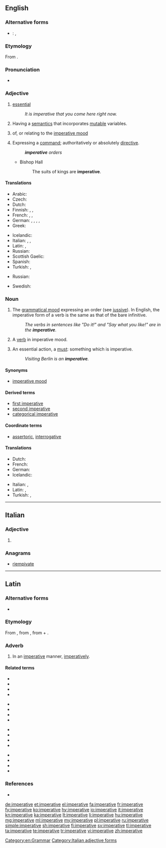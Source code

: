 ==English==

===Alternative forms===
* {{qualifier|abbreviation, grammar}}: {{l|en|imp.}}, {{l|en|imper.}}

===Etymology===
From {{etyl|la|en}} {{term/t|la|imperātīvus}}.

===Pronunciation===
* {{a|US}} {{IPA|/ɪmˈpɛɹ.ə.tɪv/}}

===Adjective===
{{en-adj}}

# [[essential]]
#: ''It is imperative that you come here right now.''
# {{context|computing theory|lang=en}} Having a [[semantics]] that incorporates [[mutable]] variables.
# {{context|grammar|lang=en}} of, or relating to the [[imperative mood]]
# Expressing a [[command]]; authoritatively or absolutely [[directive]].
#: '''''imperative''' orders''
#* Bishop Hall
#*: The suits of kings are '''imperative'''.

====Translations====
{{trans-top|essential}}
* Arabic: {{t|ar|أساسي أو ضروري|tr=asasee}}
* Czech: {{t|cs|rozkazovací|n}}
* Dutch: {{t+|nl|noodzakelijk}}
* Finnish: {{t|fi|käskevä}}, {{t+|fi|välttämätön}}, {{t|fi|imperatiivinen}}
* French: {{t+|fr|impératif}}, {{t+|fr|essentiel}}, {{t+|fr|indispensable}}
* German: {{t+|de|essenziell}}, {{t+|de|essentiell}}, {{t+|de|notwendig}}, {{t+|de|unverzichtbar}}, {{t+|de|wesentlich}}
* Greek: {{t+|el|επιτακτικός|tr=epitaktikos}}
{{trans-mid}}
* Icelandic: {{t+|is|mikilvægur}}
* Italian: {{t+|it|imperativo|m}}, {{t+|it|necessario|m}}, {{t+|it|necessaria|f}}
* Latin: {{l|la|necessus}}, {{l|la|necessum}}
* Russian: {{t+|ru|обязательный|tr=objazátelʹnyj|sc=Cyrl}}
* Scottish Gaelic: {{t|gd|àithneach}}
* Spanish: {{t+|es|imperativo|m}}
* Turkish: {{t+|tr|mecburi}}, {{t+|tr|zorunlu}}
{{trans-bottom}}

{{trans-top|of, or relating to the imperative mood}}
* Russian: {{t+|ru|повелительный|tr=povelítelʹnyj|sc=Cyrl}}
{{trans-mid}}
* Swedish: {{t+|sv|imperativ}}
{{trans-bottom}}

{{trans-top|(computing)}}
{{trans-mid}}
{{trans-bottom}}

===Noun===
{{en-noun|~}}

# {{context|uncountable|grammar|lang=en}} The [[grammatical mood]] expressing an order (see [[jussive]]). In English, the imperative form of a verb is the same as that of the bare infinitive.
#: ''The verbs in sentences like "Do it!" and "Say what you like!" are in the '''imperative'''.''
# {{context|countable|grammar|lang=en}} A [[verb]] in imperative mood.
# {{context|countable|lang=en}} An essential action, a [[must]]: something which is imperative.
#: ''Visiting Berlin is an '''imperative'''.''

====Synonyms====
* {{qualifier|grammatical mood}} [[imperative mood]]

====Derived terms====
* [[first imperative]] {{qualifier|Latin grammar}}
* [[second imperative]] {{qualifier|Latin grammar}}
* [[categorical imperative]]

====Coordinate terms====
* {{sense|in grammar}} [[assertoric]], [[interrogative]]

====Translations====
{{trans-see|imperative mood}}
{{trans-top|essential action}}
* Dutch: {{t+|nl|must|m}}
* French: {{t+|fr|impératif|m}}
* German: {{t+|de|Muss|n}}
* Icelandic: {{t+|is|nauðsyn|f}}
{{trans-mid}}
* Italian: {{t+|it|imperativo|m}}, {{t+|it|necessario|m}}
* Latin: {{t|la|necessitas|f}}, {{t+|la|opus|n}}
* Turkish: {{t+|tr|mecburiyet}}, {{t+|tr|zorunluluk}}
{{trans-bottom}}

[[Category:en:Grammar]]

----

==Italian==

===Adjective===
{{head|it|adjective form|g=f-p}}

# {{feminine plural of|imperativo|lang=it}}

===Anagrams===
* [[riempivate#Italian|riempivate]]

[[Category:Italian adjective forms]]

----

==Latin==

===Alternative forms===
* {{l|la|inperātīvē}}

===Etymology===
From {{term/t|la|imperātīvus||commanded}}, from {{term/t|la|imperō||command, order}}, from {{term|im-||form of ''[[in#Latin|in]]''|lang=la}} + {{term/t|la|parō||prepare, arrange; intend}}.

===Adverb===
{{la-adv|imperative|imperātīvē|-}}

# In an [[#English|imperative]] manner, [[imperatively]].

====Related terms====
{{top4}}
* {{l|la|imperābiliter}}
* {{l|la|imperāns}}
* {{l|la|imperātīvus}}
* {{l|la|imperātōr}}
{{mid4}}
* {{l|la|imperātōriē}}
* {{l|la|imperātōrius}}
* {{l|la|imperātrīx}}
* {{l|la|imperātum}}
{{mid4}}
* {{l|la|imperātus}}
* {{l|la|imperiābiliter}}
* {{l|la|imperiālis}}
* {{l|la|imperiōsē}}
{{mid4}}
* {{l|la|imperiōsus}}
* {{l|la|imperitō}}
* {{l|la|imperium}}
* {{l|la|imperō}}
{{bottom}}

===References===
* {{R:L&S}}

[[de:imperative]]
[[et:imperative]]
[[el:imperative]]
[[fa:imperative]]
[[fr:imperative]]
[[fy:imperative]]
[[ko:imperative]]
[[hy:imperative]]
[[io:imperative]]
[[it:imperative]]
[[kn:imperative]]
[[ka:imperative]]
[[lt:imperative]]
[[li:imperative]]
[[hu:imperative]]
[[mg:imperative]]
[[ml:imperative]]
[[my:imperative]]
[[pl:imperative]]
[[ru:imperative]]
[[simple:imperative]]
[[sh:imperative]]
[[fi:imperative]]
[[sv:imperative]]
[[tl:imperative]]
[[ta:imperative]]
[[te:imperative]]
[[tr:imperative]]
[[vi:imperative]]
[[zh:imperative]]
